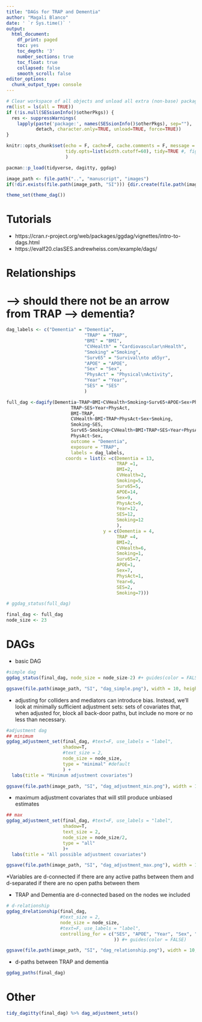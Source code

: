 ```yaml
---
title: "DAGs for TRAP and Dementia"
author: "Magali Blanco"
date: ' `r Sys.time()` '
output:
  html_document:
    df_print: paged
    toc: yes
    toc_depth: '3'
    number_sections: true
    toc_float: true
    collapsed: false
    smooth_scroll: false
editor_options: 
  chunk_output_type: console
---
```


```r
# Clear workspace of all objects and unload all extra (non-base) packages
rm(list = ls(all = TRUE))
if (!is.null(SESsionInfo()$otherPkgs)) {
  res <- suppressWarnings(
    lapply(paste('package:', names(SESsionInfo()$otherPkgs), sep=""),
           detach, character.only=TRUE, unload=TRUE, force=TRUE))
}

knitr::opts_chunk$set(echo = F, cache=F, cache.comments = F, message = F, warning = F, 
                      tidy.opts=list(width.cutoff=60), tidy=TRUE #, fig.height = 8, fig.width = 8
                      )  

pacman::p_load(tidyverse, dagitty, ggdag)

image_path <- file.path("..", "manuscript", "images")
if(!dir.exists(file.path(image_path, "SI"))) {dir.create(file.path(image_path, "SI"))}

theme_set(theme_dag())

```

# Tutorials

* https://cran.r-project.org/web/packages/ggdag/vignettes/intro-to-dags.html
* https://evalf20.clasSES.andrewheiss.com/example/dags/ 

# Relationships
 
# --> should there not be an arrow from TRAP --> dementia? 

```r

dag_labels <- c("Dementia" = "Dementia",
                             "TRAP" = "TRAP",
                             "BMI" = "BMI",
                             "CVHealth" = "Cardiovascular\nHealth",
                             "Smoking" ="Smoking",
                             "Surv65" = "Survival\nto ≥65yr",
                             "APOE" = "APOE",
                             "Sex" = "Sex",
                             "PhysAct" = "Physical\nActivity",
                             "Year" = "Year",
                             "SES" = "SES"
                             )

full_dag <-dagify(Dementia~TRAP+BMI+CVHealth+Smoking+Surv65+APOE+Sex+PhysAct+Year+SES,
                        TRAP~SES+Year+PhysAct,
                        BMI~TRAP,
                        CVHealth~BMI+TRAP+PhysAct+Sex+Smoking,
                        Smoking~SES,
                        Surv65~Smoking+CVHealth+BMI+TRAP+SES+Year+PhysAct+Sex,
                        PhysAct~Sex,
                        outcome = "Dementia",
                        exposure = "TRAP",
                        labels = dag_labels,
                      coords = list(x =c(Dementia = 13,
                                         TRAP =1,
                                         BMI=2,
                                         CVHealth=2,
                                         Smoking=5,
                                         Surv65=5,
                                         APOE=14,
                                         Sex=9,
                                         PhysAct=9,
                                         Year=12,
                                         SES=12,
                                         Smoking=12
                                         ),
                                    y = c(Dementia = 4,
                                         TRAP =4,
                                         BMI=2,
                                         CVHealth=6,
                                         Smoking=1,
                                         Surv65=7,
                                         APOE=1,
                                         Sex=7,
                                         PhysAct=1,
                                         Year=6,
                                         SES=2,
                                         Smoking=7)))

# ggdag_status(full_dag)

final_dag <- full_dag
node_size <- 23

```

# DAGs

* basic DAG 

```r
#simple dag
ggdag_status(final_dag, node_size = node_size-2) #+ guides(color = FALSE) 

ggsave(file.path(image_path, "SI", "dag_simple.png"), width = 10, height = 6)

```

* adjusting for colliders and mediators can introduce bias. Instead, we’ll look at minimally sufficient adjustment sets: sets of covariates that, when adjusted for, block all back-door paths, but include no more or no less than necessary. 

```r
#adjustment dag
## minimum 
ggdag_adjustment_set(final_dag, #text=F, use_labels = "label", 
                     shadow=T,
                     #text_size = 2, 
                     node_size = node_size,
                     type = "minimal" #default
                     ) + 
  labs(title = "Minimum adjustment covariates")

ggsave(file.path(image_path, "SI", "dag_adjustment_min.png"), width = 10, height = 6)

```

* maximum adjustment covariates that will still produce unbiased estimates

```r
## max
ggdag_adjustment_set(final_dag, #text=F, use_labels = "label", 
                     shadow=T,
                     text_size = 2, 
                     node_size = node_size/2,
                     type = "all"  
                     )+ 
  labs(title = "All possible adjustment covariates")

ggsave(file.path(image_path, "SI", "dag_adjustment_max.png"), width = 10, height = 6)

```

*Variables are d-connected if there are any active paths between them and d-separated if there are no open paths between them 

* TRAP and Dementia are d-connected based on the nodes we included

```r
# d-relationship
ggdag_drelationship(final_dag,
                    #text_size = 2,
                    node_size = node_size,
                    #text=F, use_labels = "label",  
                    controlling_for = c("SES", "APOE", "Year", "Sex", "Surv65", "PhysAct"
                                        )) #+ guides(color = FALSE) 

ggsave(file.path(image_path, "SI", "dag_relationship.png"), width = 10, height = 6)

```

* d-paths between TRAP and dementia

```r
ggdag_paths(final_dag)

```

# Other 

```r

tidy_dagitty(final_dag) %>% dag_adjustment_sets()

```

